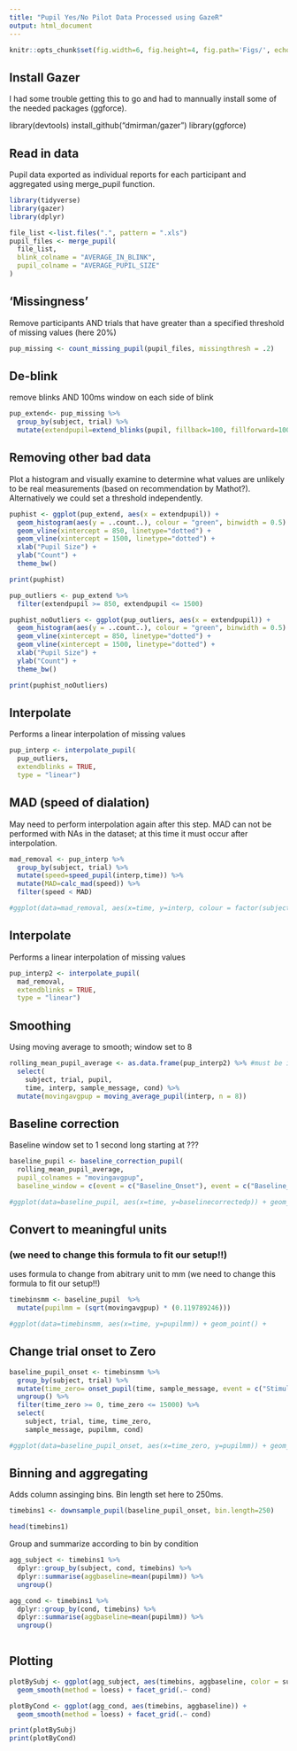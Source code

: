 ```yaml
---
title: "Pupil Yes/No Pilot Data Processed using GazeR"
output: html_document
---
```


```r
knitr::opts_chunk$set(fig.width=6, fig.height=4, fig.path='Figs/', echo=TRUE, tidy=TRUE, message=F, warning=F, cache=T)
```

## Install Gazer 
I had some trouble getting this to go and had to mannually install some of the needed packages (ggforce).

library(devtools)
install_github("dmirman/gazer")
library(ggforce)

## Read in data
Pupil data exported as individual reports for each participant and aggregated using merge_pupil function.

```r

library(tidyverse)
library(gazer)
library(dplyr)

file_list <-list.files(".", pattern = ".xls")
pupil_files <- merge_pupil(
  file_list,
  blink_colname = "AVERAGE_IN_BLINK",
  pupil_colname = "AVERAGE_PUPIL_SIZE"
)

```

## 'Missingness'
Remove participants AND trials that have greater than a specified threshold of missing values (here 20%)

```r
pup_missing <- count_missing_pupil(pupil_files, missingthresh = .2)

```

## De-blink

remove blinks AND 100ms window on each side of blink
```r
pup_extend<- pup_missing %>% 
  group_by(subject, trial) %>% 
  mutate(extendpupil=extend_blinks(pupil, fillback=100, fillforward=100, hz=1000))

```

## Removing other bad data 
Plot a histogram and visually examine to determine what values are unlikely to be real measurements (based on recommendation by Mathot?). Alternatively we could set a threshold independently.

```r

puphist <- ggplot(pup_extend, aes(x = extendpupil)) + 
  geom_histogram(aes(y = ..count..), colour = "green", binwidth = 0.5)  + 
  geom_vline(xintercept = 850, linetype="dotted") +
  geom_vline(xintercept = 1500, linetype="dotted") + 
  xlab("Pupil Size") + 
  ylab("Count") + 
  theme_bw() 

print(puphist)
```

```r
pup_outliers <- pup_extend %>% 
  filter(extendpupil >= 850, extendpupil <= 1500)

puphist_noOutliers <- ggplot(pup_outliers, aes(x = extendpupil)) + 
  geom_histogram(aes(y = ..count..), colour = "green", binwidth = 0.5)  + 
  geom_vline(xintercept = 850, linetype="dotted") +
  geom_vline(xintercept = 1500, linetype="dotted") + 
  xlab("Pupil Size") + 
  ylab("Count") + 
  theme_bw() 

print(puphist_noOutliers)
```


## Interpolate 

Performs a linear interpolation of missing values
```r
pup_interp <- interpolate_pupil(
  pup_outliers, 
  extendblinks = TRUE, 
  type = "linear")

```

## MAD (speed of dialation)

May need to perform interpolation again after this step. MAD can not be performed with NAs in the dataset; at this time it must occur after interpolation. 

```r
mad_removal <- pup_interp %>%
  group_by(subject, trial) %>%
  mutate(speed=speed_pupil(interp,time)) %>%
  mutate(MAD=calc_mad(speed)) %>%
  filter(speed < MAD)

#ggplot(data=mad_removal, aes(x=time, y=interp, colour = factor(subject))) + geom_point() + ylim(400, 1200) + facet_grid(cond ~ .)

```

## Interpolate 

Performs a linear interpolation of missing values
```r

pup_interp2 <- interpolate_pupil(
  mad_removal, 
  extendblinks = TRUE, 
  type = "linear")

```

## Smoothing

Using moving average to smooth; window set to 8
```r
rolling_mean_pupil_average <- as.data.frame(pup_interp2) %>% #must be in a data.frame
  select(
    subject, trial, pupil, 
    time, interp, sample_message, cond) %>%
  mutate(movingavgpup = moving_average_pupil(interp, n = 8))

```


## Baseline correction

Baseline window set to 1 second long starting at ???
```r
baseline_pupil <- baseline_correction_pupil(
  rolling_mean_pupil_average, 
  pupil_colnames = "movingavgpup", 
  baseline_window = c(event = c("Baseline_Onset"), event = c("Baseline_Offset")))

#ggplot(data=baseline_pupil, aes(x=time, y=baselinecorrectedp)) + geom_point() + ylim(-300, 300)
```

## Convert to meaningful units
### (we need to change this formula to fit our setup!!)
uses formula to change from abitrary unit to mm (we need to change this formula to fit our setup!!)

```r
timebinsmm <- baseline_pupil  %>% 
  mutate(pupilmm = (sqrt(movingavgpup) * (0.119789246)))

#ggplot(data=timebinsmm, aes(x=time, y=pupilmm)) + geom_point() + 
```

## Change trial onset to Zero

```r
baseline_pupil_onset <- timebinsmm %>% 
  group_by(subject, trial) %>%  
  mutate(time_zero= onset_pupil(time, sample_message, event = c("Stimulus_Onset") )) %>%
  ungroup() %>% 
  filter(time_zero >= 0, time_zero <= 15000) %>%
  select(
    subject, trial, time, time_zero, 
    sample_message, pupilmm, cond)

#ggplot(data=baseline_pupil_onset, aes(x=time_zero, y=pupilmm)) + geom_point() 
```


## Binning and aggregating 

Adds column assinging bins. Bin length set here to 250ms.

```r

timebins1 <- downsample_pupil(baseline_pupil_onset, bin.length=250)

head(timebins1)
```

Group and summarize according to bin by condition

```r
agg_subject <- timebins1 %>% 
  dplyr::group_by(subject, cond, timebins) %>% 
  dplyr::summarise(aggbaseline=mean(pupilmm)) %>% 
  ungroup()

agg_cond <- timebins1 %>% 
  dplyr::group_by(cond, timebins) %>% 
  dplyr::summarise(aggbaseline=mean(pupilmm)) %>% 
  ungroup()
  
```

## Plotting

```r
plotBySubj <- ggplot(agg_subject, aes(timebins, aggbaseline, color = subject)) +
  geom_smooth(method = loess) + facet_grid(.~ cond)

plotByCond <- ggplot(agg_cond, aes(timebins, aggbaseline)) +
  geom_smooth(method = loess) + facet_grid(.~ cond)

print(plotBySubj)  
print(plotByCond)
  
```
